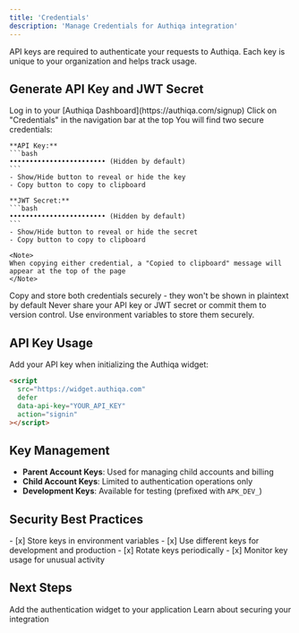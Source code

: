 ```yaml
---
title: 'Credentials'
description: 'Manage Credentials for Authiqa integration'
---
```


API keys are required to authenticate your requests to Authiqa. Each key is unique to your organization and helps track usage.

## Generate API Key and JWT Secret

<Steps>
  <Step title="Access Dashboard">
    Log in to your [Authiqa Dashboard](https://authiqa.com/signup)
  </Step>

  <Step title="Navigate to Credentials Page">
    Click on "Credentials" in the navigation bar at the top
  </Step>

  <Step title="View Your Credentials">
    You will find two secure credentials:
    
    **API Key:**
    ```bash
    •••••••••••••••••••••••• (Hidden by default)
    ```
    - Show/Hide button to reveal or hide the key
    - Copy button to copy to clipboard
    
    **JWT Secret:**
    ```bash
    •••••••••••••••••••••••• (Hidden by default)
    ```
    - Show/Hide button to reveal or hide the secret
    - Copy button to copy to clipboard
    
    <Note>
    When copying either credential, a "Copied to clipboard" message will appear at the top of the page
    </Note>
  </Step>

  <Step title="Save Keys Securely">
    Copy and store both credentials securely - they won't be shown in plaintext by default
  </Step>
</Steps>

<Warning>
  Never share your API key or JWT secret or commit them to version control. Use environment variables to store them securely.
</Warning>

## API Key Usage

Add your API key when initializing the Authiqa widget:

```html
<script
  src="https://widget.authiqa.com"
  defer
  data-api-key="YOUR_API_KEY"
  action="signin"
></script>
```


## Key Management

- **Parent Account Keys**: Used for managing child accounts and billing
- **Child Account Keys**: Limited to authentication operations only
- **Development Keys**: Available for testing (prefixed with `APK_DEV_`)

## Security Best Practices

<Check>
  - [x] Store keys in environment variables
  - [x] Use different keys for development and production
  - [x] Rotate keys periodically
  - [x] Monitor key usage for unusual activity
</Check>

## Next Steps

<CardGroup cols={2}>
  <Card
    title="Install Widget"
    icon="code"
    href="/getting-started/widget-installation"
  >
    Add the authentication widget to your application
  </Card>
  <Card
    title="Security Guide"
    icon="shield-check"
    href="/features/security"
  >
    Learn about securing your integration
  </Card>
</CardGroup>